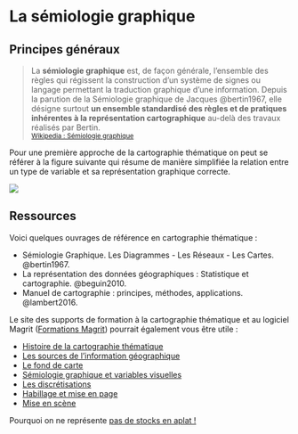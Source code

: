 # La sémiologie graphique

## Principes généraux

> La **sémiologie graphique** est, de façon générale, l'ensemble des règles qui régissent la construction d'un système de signes ou langage permettant la traduction graphique d'une information. Depuis la parution de la Sémiologie graphique de Jacques @bertin1967, elle désigne surtout **un ensemble standardisé des règles et de pratiques inhérentes à la représentation cartographique** au-delà des travaux réalisés par Bertin.   
<small>[Wikipedia : Sémiologie graphique](https://fr.wikipedia.org/wiki/S%C3%A9miologie_graphique)</small>


Pour une première approche de la cartographie thématique on peut se référer à la figure suivante qui résume de manière simplifiée la relation entre un type de variable et sa représentation graphique correcte. 

![](img/arbre_type_data.png)





## Ressources

Voici quelques ouvrages de référence en cartographie thématique : 

- Sémiologie Graphique. Les Diagrammes - Les Réseaux - Les Cartes. @bertin1967.
- La représentation des données géographiques : Statistique et cartographie. @beguin2010.
- Manuel de cartographie : principes, méthodes, applications. @lambert2016.  

Le site des supports de formation à la cartographie thématique et au logiciel Magrit ([Formations Magrit](https://magrit-formations.github.io/)) pourrait également vous être utile :

- [Histoire de la cartographie thématique](https://magrit-formations.github.io/histoire_carto)
- [Les sources de l'information géographique](https://magrit-formations.github.io/infogeo_sources)
- [Le fond de carte](https://magrit-formations.github.io/fond_de_carte)
- [Sémiologie graphique et variables visuelles](https://magrit-formations.github.io/variables_visuelles)
- [Les discrétisations](https://magrit-formations.github.io/discretisation)
- [Habillage et mise en page](https://magrit-formations.github.io/mise_en_page) 
- [Mise en scène](https://magrit-formations.github.io/mise_en_scene)


:::{.callout-note}
Pourquoi on ne représente [pas de stocks en aplat !](https://neocarto.hypotheses.org/5717)
:::
